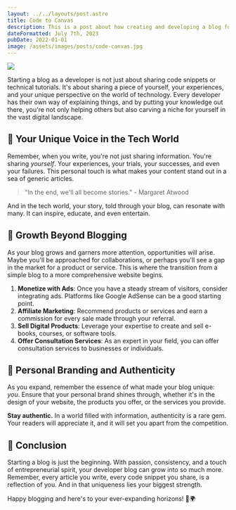 ```yaml
---
layout: ../../layouts/post.astro
title: Code to Canvas
description: This is a post about how creating and developing a blog for yourself can be beneficial and how building your audience is important.
dateFormatted: July 7th, 2023
pubDate: 2022-01-01
image: /assets/images/posts/code-canvas.jpg
---
```


<img src={frontmatter.image}/>

Starting a blog as a developer is not just about sharing code snippets or technical tutorials. It's about sharing a piece of yourself, your experiences, and your unique perspective on the world of technology. Every developer has their own way of explaining things, and by putting your knowledge out there, you're not only helping others but also carving a niche for yourself in the vast digital landscape.

## 📝 **Your Unique Voice in the Tech World**

Remember, when you write, you're not just sharing information. You're sharing *yourself*. Your experiences, your trials, your successes, and even your failures. This personal touch is what makes your content stand out in a sea of generic articles.

> "In the end, we'll all become stories." - Margaret Atwood

And in the tech world, your story, told through your blog, can resonate with many. It can inspire, educate, and even entertain.

## 🌱 **Growth Beyond Blogging**

As your blog grows and garners more attention, opportunities will arise. Maybe you'll be approached for collaborations, or perhaps you'll see a gap in the market for a product or service. This is where the transition from a simple blog to a more comprehensive website begins.

1. **Monetize with Ads**: Once you have a steady stream of visitors, consider integrating ads. Platforms like Google AdSense can be a good starting point.
2. **Affiliate Marketing**: Recommend products or services and earn a commission for every sale made through your referral.
3. **Sell Digital Products**: Leverage your expertise to create and sell e-books, courses, or software tools.
4. **Offer Consultation Services**: As an expert in your field, you can offer consultation services to businesses or individuals.

## 🎨 **Personal Branding and Authenticity**

As you expand, remember the essence of what made your blog unique: *you*. Ensure that your personal brand shines through, whether it's in the design of your website, the products you offer, or the services you provide.

**Stay authentic.** In a world filled with information, authenticity is a rare gem. Your readers will appreciate it, and it will set you apart from the competition.

## 🌟 **Conclusion**

Starting a blog is just the beginning. With passion, consistency, and a touch of entrepreneurial spirit, your developer blog can grow into so much more. Remember, every article you write, every code snippet you share, is a reflection of you. And in that uniqueness lies your biggest strength.

Happy blogging and here's to your ever-expanding horizons! 🚀🌍